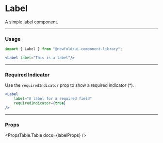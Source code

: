 
# Label
A simple label component.

<NewfoldRoot>
    <Label label="This is a label"/>
</NewfoldRoot>

---
### Usage
```jsx
import { Label } from "@newfold/ui-component-library";

<Label label="This is a label"/>
```

---
### Required Indicator
Use the `requiredIndicator` prop to show a required indicator (*).

<NewfoldRoot>
    <Label
        label="A label for a required field"
        requiredIndicator
    />
</NewfoldRoot>

```jsx
<Label
    label="A label for a required field"
    requiredIndicator={true}
/>
```

---
### Props
<PropsTable.Table docs={labelProps} />
